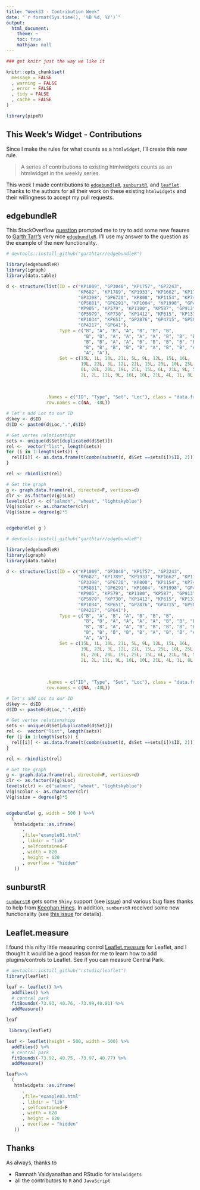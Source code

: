 ```yaml
---
title: "Week33 - Contribution Week"
date: "`r format(Sys.time(), '%B %d, %Y')`"
output:
  html_document:
    theme: ~
    toc: true
    mathjax: null
---
```


```r
### get knitr just the way we like it

knitr::opts_chunk$set(
  message = FALSE
  , warning = FALSE
  , error = FALSE
  , tidy = FALSE
  , cache = FALSE
)

library(pipeR)

```

## This Week's Widget - Contributions

Since I make the rules for what counts as a `htmlwidget`, I'll create this new rule.

<blockquote>
A series of contributions to existing htmlwidgets counts as an htmlwidget in the weekly series.
</blockquote>

This week I made contributions to [`edgebundleR`](https://github.com/garthtarr/edgebundleR), [`sunburstR`](https://github.com/timelyportfolio/sunburstR), and [`leaflet`](https://github.com/rstudio/leaflet).  Thanks to the authors for all their work on these existing `htmlwidgets` and their willingness to accept my pull requests.

## edgebundleR

This StackOverflow [question](http://stackoverflow.com/questions/30708674/network-chord-diagram-woes-in-r/32260962#32260962) prompted me to try to add some new feaures to [Garth Tarr's](https://github.com/garthtarr) very nice [`edgebundleR`](https://github.com/garthtarr/edgebundleR).  I'll use my answer to the question as the example of the new functionality.

```r
# devtools::install_github("garthtarr/edgebundleR")

library(edgebundleR)
library(igraph)
library(data.table)

d <- structure(list(ID = c("KP1009", "GP3040", "KP1757", "GP2243", 
                           "KP682", "KP1789", "KP1933", "KP1662", "KP1718", "GP3339", "GP4007", 
                           "GP3398", "GP6720", "KP808", "KP1154", "KP748", "GP4263", "GP1132", 
                           "GP5881", "GP6291", "KP1004", "KP1998", "GP4123", "GP5930", "KP1070", 
                           "KP905", "KP579", "KP1100", "KP587", "GP913", "GP4864", "KP1513", 
                           "GP5979", "KP730", "KP1412", "KP615", "KP1315", "KP993", "GP1521", 
                           "KP1034", "KP651", "GP2876", "GP4715", "GP5056", "GP555", "GP408", 
                           "GP4217", "GP641"),
                    Type = c("B", "A", "B", "A", "B", "B", "B", 
                             "B", "B", "A", "A", "A", "A", "B", "B", "B", "A", "A", "A", "A", 
                             "B", "B", "A", "A", "B", "B", "B", "B", "B", "A", "A", "B", "A", 
                             "B", "B", "B", "B", "B", "A", "B", "B", "A", "A", "A", "A", "A", 
                             "A", "A"),
                    Set = c(15L, 1L, 10L, 21L, 5L, 9L, 12L, 15L, 16L, 
                            19L, 22L, 3L, 12L, 22L, 15L, 25L, 10L, 25L, 12L, 3L, 10L, 8L, 
                            8L, 20L, 20L, 19L, 25L, 15L, 6L, 21L, 9L, 5L, 24L, 9L, 20L, 5L, 
                            2L, 2L, 11L, 9L, 16L, 10L, 21L, 4L, 1L, 8L, 5L, 11L), Loc = c(3L, 
                                                                                          2L, 3L, 1L, 3L, 3L, 3L, 1L, 2L, 1L, 3L, 1L, 1L, 2L, 2L, 1L, 3L, 
                                                                                          2L, 2L, 2L, 3L, 2L, 3L, 2L, 1L, 3L, 3L, 3L, 2L, 3L, 1L, 3L, 3L, 
                                                                                          1L, 3L, 2L, 3L, 1L, 1L, 1L, 2L, 3L, 3L, 3L, 2L, 2L, 3L, 3L)),
               .Names = c("ID", "Type", "Set", "Loc"), class = "data.frame",
               row.names = c(NA, -48L))

# let's add Loc to our ID
d$key <- d$ID
d$ID <- paste0(d$Loc,".",d$ID)

# Get vertex relationships
sets <- unique(d$Set[duplicated(d$Set)])
rel <-  vector("list", length(sets))
for (i in 1:length(sets)) {
  rel[[i]] <- as.data.frame(t(combn(subset(d, d$Set ==sets[i])$ID, 2)))
}

rel <- rbindlist(rel)

# Get the graph
g <- graph.data.frame(rel, directed=F, vertices=d)
clr <- as.factor(V(g)$Loc)
levels(clr) <- c("salmon", "wheat", "lightskyblue")
V(g)$color <- as.character(clr)
V(g)$size = degree(g)*5


edgebundle( g )
```

```r
# devtools::install_github("garthtarr/edgebundleR")

library(edgebundleR)
library(igraph)
library(data.table)

d <- structure(list(ID = c("KP1009", "GP3040", "KP1757", "GP2243", 
                           "KP682", "KP1789", "KP1933", "KP1662", "KP1718", "GP3339", "GP4007", 
                           "GP3398", "GP6720", "KP808", "KP1154", "KP748", "GP4263", "GP1132", 
                           "GP5881", "GP6291", "KP1004", "KP1998", "GP4123", "GP5930", "KP1070", 
                           "KP905", "KP579", "KP1100", "KP587", "GP913", "GP4864", "KP1513", 
                           "GP5979", "KP730", "KP1412", "KP615", "KP1315", "KP993", "GP1521", 
                           "KP1034", "KP651", "GP2876", "GP4715", "GP5056", "GP555", "GP408", 
                           "GP4217", "GP641"),
                    Type = c("B", "A", "B", "A", "B", "B", "B", 
                             "B", "B", "A", "A", "A", "A", "B", "B", "B", "A", "A", "A", "A", 
                             "B", "B", "A", "A", "B", "B", "B", "B", "B", "A", "A", "B", "A", 
                             "B", "B", "B", "B", "B", "A", "B", "B", "A", "A", "A", "A", "A", 
                             "A", "A"),
                    Set = c(15L, 1L, 10L, 21L, 5L, 9L, 12L, 15L, 16L, 
                            19L, 22L, 3L, 12L, 22L, 15L, 25L, 10L, 25L, 12L, 3L, 10L, 8L, 
                            8L, 20L, 20L, 19L, 25L, 15L, 6L, 21L, 9L, 5L, 24L, 9L, 20L, 5L, 
                            2L, 2L, 11L, 9L, 16L, 10L, 21L, 4L, 1L, 8L, 5L, 11L), Loc = c(3L, 
                                                                                          2L, 3L, 1L, 3L, 3L, 3L, 1L, 2L, 1L, 3L, 1L, 1L, 2L, 2L, 1L, 3L, 
                                                                                          2L, 2L, 2L, 3L, 2L, 3L, 2L, 1L, 3L, 3L, 3L, 2L, 3L, 1L, 3L, 3L, 
                                                                                          1L, 3L, 2L, 3L, 1L, 1L, 1L, 2L, 3L, 3L, 3L, 2L, 2L, 3L, 3L)),
               .Names = c("ID", "Type", "Set", "Loc"), class = "data.frame",
               row.names = c(NA, -48L))

# let's add Loc to our ID
d$key <- d$ID
d$ID <- paste0(d$Loc,".",d$ID)

# Get vertex relationships
sets <- unique(d$Set[duplicated(d$Set)])
rel <-  vector("list", length(sets))
for (i in 1:length(sets)) {
  rel[[i]] <- as.data.frame(t(combn(subset(d, d$Set ==sets[i])$ID, 2)))
}

rel <- rbindlist(rel)

# Get the graph
g <- graph.data.frame(rel, directed=F, vertices=d)
clr <- as.factor(V(g)$Loc)
levels(clr) <- c("salmon", "wheat", "lightskyblue")
V(g)$color <- as.character(clr)
V(g)$size = degree(g)*5


edgebundle( g, width = 500 ) %>>%
  (
   htmlwidgets::as.iframe(
      .
      ,file="example01.html"
      , libdir = "lib"
      , selfcontained=F
      , width = 620
      , height = 620
      , overflow = "hidden"
   ))
```


## sunburstR

[`sunburstR`](https://github.com/timelyportfolio/sunburstR) gets some `Shiny` support (see [issue](https://github.com/timelyportfolio/sunburstR/issues/3)) and various bug fixes thanks to help from [Keeghan Hines](https://github.com/keeganhines).  In addition, `sunburstR` received some new functionality (see [this issue](https://github.com/timelyportfolio/sunburstR/issues/2) for details).

## Leaflet.measure

I found this nifty little measuring control [Leaflet.measure](https://github.com/ljagis/leaflet-measure) for Leaflet, and I thought it would be a good reason for me to learn how to add plugins/controls to Leaflet.  See if you can measure Central Park.


```r
# devtools::install_github("rstudio/leaflet")
library(leaflet)

leaf <- leaflet() %>%
  addTiles() %>%
  # central park
  fitBounds(-73.93, 40.76, -73.99,40.81) %>%
  addMeasure()

leaf
```

```r
 library(leaflet)

leaf <- leaflet(height = 500, width = 500) %>%
  addTiles() %>%
  # central park
  fitBounds(-73.92, 40.75, -73.97, 40.77) %>%
  addMeasure()

leaf%>>%
  (
   htmlwidgets::as.iframe(
      .
      ,file="example03.html"
      , libdir = "lib"
      , selfcontained=F
      , width = 620
      , height = 620
      , overflow = "hidden"
   ))
```


## Thanks

As always, thanks to 

- Ramnath Vaidyanathan and RStudio for `htmlwidgets`
- all the contributors to `R` and `JavaScript`

